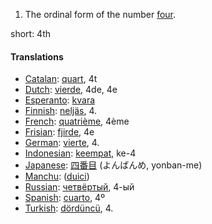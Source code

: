 # The ordinal form of the number [[four]].

short: 4th

====Translations====

*[[Catalan]]: [[quart]], 4t
*[[Dutch]]: [[vierde]], 4de, 4e
*[[Esperanto]]: [[kvara]]
*[[Finnish]]: [[neljäs]], 4.
*[[French]]: [[quatrième]], 4ème
*[[Frisian]]: [[fjirde]], 4e
*[[German]]: [[vierte]], 4.
*[[Indonesian]]: [[keempat]], ke-4
*[[Japanese]]: [[四番目]] (よんばんめ, yonban-me)
*[[Manchu]]: ([[duici]])
*[[Russian]]: [[четвёртый]], 4-ый
*[[Spanish]]: [[cuarto]], 4º
*[[Turkish]]: [[dördüncü]], 4.